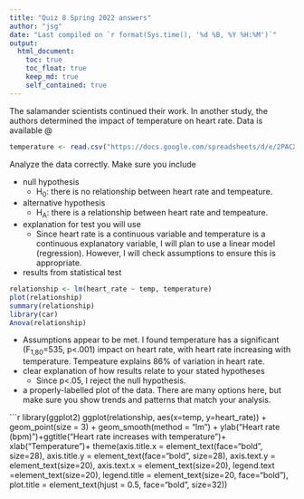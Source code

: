 ```yaml
---
title: "Quiz 8 Spring 2022 answers"
author: "jsg"
date: "Last compiled on `r format(Sys.time(), '%d %B, %Y %H:%M')`"
output:
  html_document:
    toc: true
    toc_float: true
    keep_md: true
    self_contained: true
---
```



The salamander scientists continued their work.  In another study, the authors
determined the impact of temperature on heart rate. Data is available @

```r
temperature <- read.csv("https://docs.google.com/spreadsheets/d/e/2PACX-1vRhcbtbwuBje-9I7abkP2EXWuddGVo5VH1N2CgNtR8NMj-sjS-9KXjrJuZY9an9Gt4c-JbdCwwP9S0B/pub?gid=1230482827&single=true&output=csv", stringsAsFactors = T)
```

Analyze the data correctly. Make sure you include

* null hypothesis
  * H~0~: there is no relationship between heart rate and tempeature.
* alternative hypothesis
  * H~A~: there is a relationship between heart rate and tempeature.
* explanation for test you will use
    * Since heart rate is a continuous variable and temperature is a 
    continuous explanatory variable, I will plan to use a linear model (regression). However, I will check assumptions to ensure this is
  appropriate.
* results from statistical test

```r
relationship <- lm(heart_rate ~ temp, temperature)
plot(relationship)
summary(relationship)
library(car)
Anova(relationship)
```

  * Assumptions appear to be met.  I found temperature has a significant
  (F~1,80~=535, p<.001) impact on heart rate, with heart rate increasing 
  with temperature. Tempeature explains 86% of variation in heart rate.
* clear explanation of how results relate to your stated hypotheses
    * Since p<.05, I reject the null hypothesis.

* a properly-labelled plot of the data. There are many options here, but
make sure you show trends and patterns that match your analysis.

```r
library(ggplot2)
ggplot(relationship, aes(x=temp, y=heart_rate)) +
  geom_point(size = 3) +
  geom_smooth(method = "lm") +
  ylab("Heart rate (bpm)")+ggtitle("Heart rate increases with temperature")+
  xlab("Temperature")+
  theme(axis.title.x = element_text(face="bold", size=28), 
        axis.title.y = element_text(face="bold", size=28), 
        axis.text.y  = element_text(size=20),
        axis.text.x  = element_text(size=20), 
        legend.text =element_text(size=20),
        legend.title = element_text(size=20, face="bold"),
        plot.title = element_text(hjust = 0.5, face="bold", size=32))